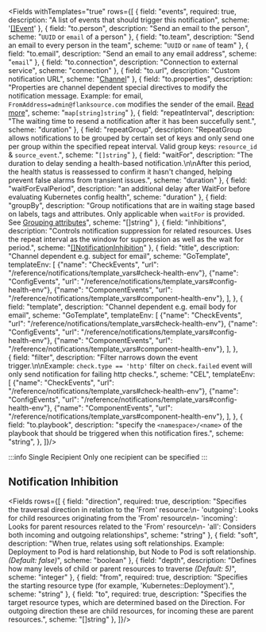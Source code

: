 <Fields withTemplates="true" rows={[
  {
    field: "events",
    required: true,
    description: "A list of events that should trigger this notification",
    scheme: '[[]Event](./events)'
  },
  {
    field: "to.person",
    description: "Send an email to the person",
    scheme: "`UUID` or `email` of a person"
  },
  {
    field: "to.team",
    description: "Send an email to every person in the team",
    scheme: "`UUID` or `name` of team"
  },
  {
    field: "to.email",
    description: "Send an email to any email address",
    scheme: "`email`"
  },
  {
    field: "to.connection",
    description: "Connection to external service",
    scheme: "connection"
  },
  {
    field: "to.url",
    description: "Custom notification URL",
    scheme: "[Channel](./channels)"
  },
  {
    field: "to.properties",
    description: "Properties are channel dependent special directives to modify the notification message. Example: for email, `FromAddress=admin@flanksource.com` modifies the sender of the email. [Read more](https://containrrr.dev/shoutrrr/v0.8/)",
    scheme: "`map[string]string`"
  },
  {
    field: "repeatInterval",
    description: "The waiting time to resend a notification after it has been succefully sent.",
    scheme: "duration"
  },
  {
    field: "repeatGroup",
    description: "RepeatGroup allows notifications to be grouped by certain set of keys and only send one per group within the specified repeat interval. Valid group keys: `resource_id` & `source_event`.",
    scheme: "`[]string`"
  },
  {
    field: "waitFor",
    description: "The duration to delay sending a health-based notification.\n\nAfter this period, the health status is reassessed to confirm it hasn't changed, helping prevent false alarms from transient issues.",
    scheme: "duration"
  },
  {
    field: "waitForEvalPeriod",
    description: "an additional delay after WaitFor before evaluating Kubernetes config health",
    scheme: "duration"
  },
  {
    field: "groupBy",
    description: "Group notifications that are in waiting stage based on labels, tags and attributes. Only applicable when `waitFor` is provided. See [Grouping attributes](../../guide/notifications/concepts/wait-for#grouping-notifications)",
    scheme: "[]string"
  },
  {
    field: "inhibitions",
    description: "Controls notification suppression for related resources. Uses the repeat interval as the window for suppression as well as the wait for period.",
    scheme: "[[]NotificationInhibition](#notification-inhibition)"
  },
  {
    field: "title",
    description: "Channel dependent e.g. subject for email",
    scheme: "GoTemplate",
    templateEnv: [
      {"name": "CheckEvents", "url": "/reference/notifications/template_vars#check-health-env"},
      {"name": "ConfigEvents", "url": "/reference/notifications/template_vars#config-health-env"},
      {"name": "ComponentEvents", "url": "/reference/notifications/template_vars#component-health-env"},
    ],
  },
  {
    field: "template",
    description: "Channel dependent e.g. email body for email",
    scheme: "GoTemplate",
    templateEnv: [
      {"name": "CheckEvents", "url": "/reference/notifications/template_vars#check-health-env"},
      {"name": "ConfigEvents", "url": "/reference/notifications/template_vars#config-health-env"},
      {"name": "ComponentEvents", "url": "/reference/notifications/template_vars#component-health-env"},
    ],
  },  
  {
    field: "filter",
    description: "Filter narrows down the event trigger.\n\nExample: `check.type == 'http'` filter on `check.failed` event will only send notification for failing http checks.",
    scheme: "CEL",
    templateEnv: [
      {"name": "CheckEvents", "url": "/reference/notifications/template_vars#check-health-env"},
      {"name": "ConfigEvents", "url": "/reference/notifications/template_vars#config-health-env"},
      {"name": "ComponentEvents", "url": "/reference/notifications/template_vars#component-health-env"},
    ],
  },
  {
    field: "to.playbook",
    description: "specify the `<namespace>/<name>` of the playbook that should be triggered when this notification fires.",
    scheme: "string",
  },
]}/>

:::info Single Recipient
Only one recipient can be specified
:::

## Notification Inhibition

<Fields rows={[
  {
    field: "direction",
    required: true,
    description: "Specifies the traversal direction in relation to the 'From' resource:\n- 'outgoing': Looks for child resources originating from the 'From' resource\n- 'incoming': Looks for parent resources related to the 'From' resource\n- 'all': Considers both incoming and outgoing relationships",
    scheme: "string"
  },
  {
    field: "soft",
    description: "When true, relates using soft relationships. Example: Deployment to Pod is hard relationship, but Node to Pod is soft relationship. _(Default: false)_",
    scheme: "boolean"
  },
  {
    field: "depth",
    description: "Defines how many levels of child or parent resources to traverse _(Default: 5)_",
    scheme: "integer"
  },
  {
    field: "from",
    required: true,
    description: "Specifies the starting resource type (for example, 'Kubernetes::Deployment').",
    scheme: "string"
  },
  {
    field: "to",
    required: true,
    description: "Specifies the target resource types, which are determined based on the Direction. For outgoing direction these are child resources, for incoming these are parent resources.",
    scheme: "[]string"
  },
]}/>
